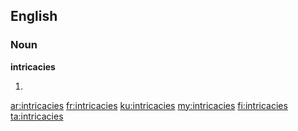 ==English==
===Noun===
'''intricacies'''
# {{plural of|[[intricacy]]}}

[[ar:intricacies]]
[[fr:intricacies]]
[[ku:intricacies]]
[[my:intricacies]]
[[fi:intricacies]]
[[ta:intricacies]]